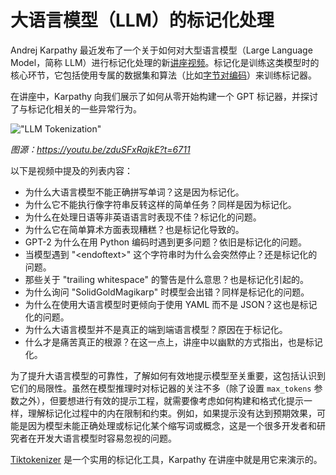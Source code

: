 # 大语言模型（LLM）的标记化处理

Andrej Karpathy 最近发布了一个关于如何对大型语言模型（Large Language Model，简称 LLM）进行标记化处理的新[讲座视频](https://youtu.be/zduSFxRajkE?si=Hq_93DBE72SQt73V)。标记化是训练这类模型时的核心环节，它包括使用专属的数据集和算法（比如[字节对编码](https://en.wikipedia.org/wiki/Byte_pair_encoding)）来训练标记器。

在讲座中，Karpathy 向我们展示了如何从零开始构建一个 GPT 标记器，并探讨了与标记化相关的一些异常行为。

!["LLM Tokenization"](../../img/research/tokenization.png)

*图源：https://youtu.be/zduSFxRajkE?t=6711*

以下是视频中提及的列表内容：

- 为什么大语言模型不能正确拼写单词？这是因为标记化。
- 为什么它不能执行像字符串反转这样的简单任务？同样是因为标记化。
- 为什么在处理日语等非英语语言时表现不佳？标记化的问题。
- 为什么它在简单算术方面表现糟糕？也是标记化导致的。
- GPT-2 为什么在用 Python 编码时遇到更多问题？依旧是标记化的问题。
- 当模型遇到 "\<endoftext\>" 这个字符串时为什么会突然停止？还是标记化的问题。
- 那些关于 "trailing whitespace" 的警告是什么意思？也是标记化引起的。
- 为什么询问 "SolidGoldMagikarp" 时模型会出错？同样是标记化的问题。
- 为什么在使用大语言模型时更倾向于使用 YAML 而不是 JSON？这也是标记化的问题。
- 为什么大语言模型并不是真正的端到端语言模型？原因在于标记化。
- 什么才是痛苦真正的根源？在这一点上，讲座中以幽默的方式指出，也是标记化。

为了提升大语言模型的可靠性，了解如何有效地提示模型至关重要，这包括认识到它们的局限性。虽然在模型推理时对标记器的关注不多（除了设置 `max_tokens` 参数之外），但要想进行有效的提示工程，就需要像考虑如何构建和格式化提示一样，理解标记化过程中的内在限制和约束。例如，如果提示没有达到预期效果，可能是因为模型未能正确处理或标记化某个缩写词或概念，这是一个很多开发者和研究者在开发大语言模型时容易忽视的问题。

[Tiktokenizer](https://tiktokenizer.vercel.app/) 是一个实用的标记化工具，Karpathy 在讲座中就是用它来演示的。

